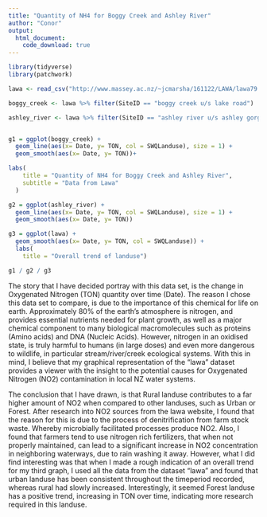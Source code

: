 ```yaml
---
title: "Quantity of NH4 for Boggy Creek and Ashley River"
author: "Conor"
output:
  html_document:
    code_download: true
---
```


```r
library(tidyverse)
library(patchwork)

lawa <- read_csv("http://www.massey.ac.nz/~jcmarsha/161122/LAWA/lawa79.csv")

boggy_creek <- lawa %>% filter(SiteID == "boggy creek u/s lake road")

ashley_river <- lawa %>% filter(SiteID == "ashley river u/s ashley gorge rd")


g1 = ggplot(boggy_creek) +
  geom_line(aes(x= Date, y= TON, col = SWQLanduse), size = 1) +
  geom_smooth(aes(x= Date, y= TON))+

labs(
    title = "Quantity of NH4 for Boggy Creek and Ashley River",
    subtitle = "Data from Lawa"
  ) 

g2 = ggplot(ashley_river) +
  geom_line(aes(x= Date, y= TON, col = SWQLanduse), size = 1) +
  geom_smooth(aes(x= Date, y= TON))

g3 = ggplot(lawa) +
  geom_smooth(aes(x= Date, y= TON, col = SWQLanduse)) +
  labs(
    title = "Overall trend of landuse")

g1 / g2 / g3
```

The story that I have decided portray with this data set, is the change in Oxygenated Nitrogen (TON) quantity over time (Date). The reason I chose this data set to compare, is due to
the importance of this chemical for life on earth. Approximately 80% of the earth's atmosphere is nitrogen, and provides essential nutrients needed for plant growth, as well as a major chemical component to many biological macromolecules such as proteins (Amino acids) and DNA (Nucleic Acids). However, nitrogen in an oxidised state, is truly harmful to humans (in large doses) and even more dangerous to wildlife, in particular stream/river/creek ecological systems. With this in mind, I believe that my graphical representation of the "lawa" dataset provides a viewer with the insight to the potential causes for Oxygenated Nitrogen (NO2) contamination in local NZ water systems.

The conclusion that I have drawn, is that Rural landuse contributes to a far higher amount of NO2 when compared to other landuses, such as Urban or Forest. After research into NO2 sources from the lawa website, I found that the reason for this is due to the process of denitrification from farm stock waste. Whereby microbially facilitated processes produce NO2. Also, I found that farmers tend to use nitrogen rich fertilizers, that when not properly maintained, can lead to a significant increase in NO2 concentration in neighboring waterways, due to rain washing it away. However, what I did find interesting was that when I made a rough indication of an overall trend for my third graph, I used all the data from the dataset "lawa" and found that urban landuse has been consistent throughout the timeperiod recorded, whereas rural had slowly increased. Interestingly, it seemed Forest landuse has a positive trend, increasing in TON over time, indicating more research required in this landuse.

```r
```
